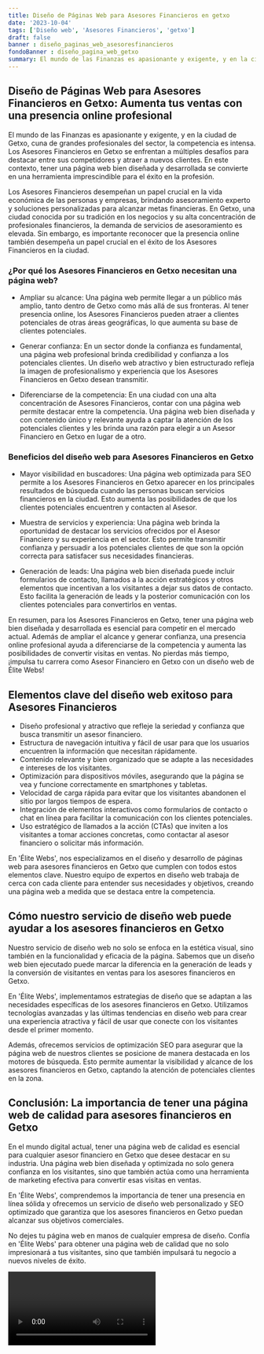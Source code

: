 ```yaml
---
title: Diseño de Páginas Web para Asesores Financieros en getxo
date: '2023-10-04'
tags: ['Diseño web', 'Asesores Financieros', 'getxo']
draft: false
banner : diseño_paginas_web_asesoresfinancieros
fondoBanner : diseño_pagina_web_getxo
summary: El mundo de las Finanzas es apasionante y exigente, y en la ciudad de Getxo, cuna de grandes profesionales del sector, la competencia es intensa. Los Asesores Financieros en Getxo se enfrentan a múltiples desafíos para destacar entre sus competidores y atraer a nuevos clientes. En este contexto, tener una página web bien diseñada y desarrollada se convierte en una herramienta imprescindible para el éxito en la profesión.
---
```


## Diseño de Páginas Web para Asesores Financieros en Getxo: Aumenta tus ventas con una presencia online profesional

El mundo de las Finanzas es apasionante y exigente, y en la ciudad de Getxo, cuna de grandes profesionales del sector, la competencia es intensa. Los Asesores Financieros en Getxo se enfrentan a múltiples desafíos para destacar entre sus competidores y atraer a nuevos clientes. En este contexto, tener una página web bien diseñada y desarrollada se convierte en una herramienta imprescindible para el éxito en la profesión.

Los Asesores Financieros desempeñan un papel crucial en la vida económica de las personas y empresas, brindando asesoramiento experto y soluciones personalizadas para alcanzar metas financieras. En Getxo, una ciudad conocida por su tradición en los negocios y su alta concentración de profesionales financieros, la demanda de servicios de asesoramiento es elevada. Sin embargo, es importante reconocer que la presencia online también desempeña un papel crucial en el éxito de los Asesores Financieros en la ciudad.

### ¿Por qué los Asesores Financieros en Getxo necesitan una página web?

- Ampliar su alcance: Una página web permite llegar a un público más amplio, tanto dentro de Getxo como más allá de sus fronteras. Al tener presencia online, los Asesores Financieros pueden atraer a clientes potenciales de otras áreas geográficas, lo que aumenta su base de clientes potenciales.

- Generar confianza: En un sector donde la confianza es fundamental, una página web profesional brinda credibilidad y confianza a los potenciales clientes. Un diseño web atractivo y bien estructurado refleja la imagen de profesionalismo y experiencia que los Asesores Financieros en Getxo desean transmitir.

- Diferenciarse de la competencia: En una ciudad con una alta concentración de Asesores Financieros, contar con una página web permite destacar entre la competencia. Una página web bien diseñada y con contenido único y relevante ayuda a captar la atención de los potenciales clientes y les brinda una razón para elegir a un Asesor Financiero en Getxo en lugar de a otro.

### Beneficios del diseño web para Asesores Financieros en Getxo

- Mayor visibilidad en buscadores: Una página web optimizada para SEO permite a los Asesores Financieros en Getxo aparecer en los principales resultados de búsqueda cuando las personas buscan servicios financieros en la ciudad. Esto aumenta las posibilidades de que los clientes potenciales encuentren y contacten al Asesor.

- Muestra de servicios y experiencia: Una página web brinda la oportunidad de destacar los servicios ofrecidos por el Asesor Financiero y su experiencia en el sector. Esto permite transmitir confianza y persuadir a los potenciales clientes de que son la opción correcta para satisfacer sus necesidades financieras.

- Generación de leads: Una página web bien diseñada puede incluir formularios de contacto, llamados a la acción estratégicos y otros elementos que incentivan a los visitantes a dejar sus datos de contacto. Esto facilita la generación de leads y la posterior comunicación con los clientes potenciales para convertirlos en ventas.

En resumen, para los Asesores Financieros en Getxo, tener una página web bien diseñada y desarrollada es esencial para competir en el mercado actual. Además de ampliar el alcance y generar confianza, una presencia online profesional ayuda a diferenciarse de la competencia y aumenta las posibilidades de convertir visitas en ventas. No pierdas más tiempo, ¡impulsa tu carrera como Asesor Financiero en Getxo con un diseño web de Élite Webs!

<GifSeo />

<Cta />

## Elementos clave del diseño web exitoso para Asesores Financieros

- Diseño profesional y atractivo que refleje la seriedad y confianza que busca transmitir un asesor financiero.
- Estructura de navegación intuitiva y fácil de usar para que los usuarios encuentren la información que necesitan rápidamente.
- Contenido relevante y bien organizado que se adapte a las necesidades e intereses de los visitantes.
- Optimización para dispositivos móviles, asegurando que la página se vea y funcione correctamente en smartphones y tabletas.
- Velocidad de carga rápida para evitar que los visitantes abandonen el sitio por largos tiempos de espera.
- Integración de elementos interactivos como formularios de contacto o chat en línea para facilitar la comunicación con los clientes potenciales.
- Uso estratégico de llamados a la acción (CTAs) que inviten a los visitantes a tomar acciones concretas, como contactar al asesor financiero o solicitar más información.

En 'Élite Webs', nos especializamos en el diseño y desarrollo de páginas web para asesores financieros en Getxo que cumplen con todos estos elementos clave. Nuestro equipo de expertos en diseño web trabaja de cerca con cada cliente para entender sus necesidades y objetivos, creando una página web a medida que se destaca entre la competencia.

## Cómo nuestro servicio de diseño web puede ayudar a los asesores financieros en Getxo

Nuestro servicio de diseño web no solo se enfoca en la estética visual, sino también en la funcionalidad y eficacia de la página. Sabemos que un diseño web bien ejecutado puede marcar la diferencia en la generación de leads y la conversión de visitantes en ventas para los asesores financieros en Getxo.

En 'Élite Webs', implementamos estrategias de diseño que se adaptan a las necesidades específicas de los asesores financieros en Getxo. Utilizamos tecnologías avanzadas y las últimas tendencias en diseño web para crear una experiencia atractiva y fácil de usar que conecte con los visitantes desde el primer momento.

Además, ofrecemos servicios de optimización SEO para asegurar que la página web de nuestros clientes se posicione de manera destacada en los motores de búsqueda. Esto permite aumentar la visibilidad y alcance de los asesores financieros en Getxo, captando la atención de potenciales clientes en la zona.

## Conclusión: La importancia de tener una página web de calidad para asesores financieros en Getxo

En el mundo digital actual, tener una página web de calidad es esencial para cualquier asesor financiero en Getxo que desee destacar en su industria. Una página web bien diseñada y optimizada no solo genera confianza en los visitantes, sino que también actúa como una herramienta de marketing efectiva para convertir esas visitas en ventas.

En 'Élite Webs', comprendemos la importancia de tener una presencia en línea sólida y ofrecemos un servicio de diseño web personalizado y SEO optimizado que garantiza que los asesores financieros en Getxo puedan alcanzar sus objetivos comerciales.

No dejes tu página web en manos de cualquier empresa de diseño. Confía en 'Élite Webs' para obtener una página web de calidad que no solo impresionará a tus visitantes, sino que también impulsará tu negocio a nuevos niveles de éxito.

<Video />

<CtaBot job='Asesores Financieros' city='getxo'/>

<Gmaps query='getxo+españa+maps' />